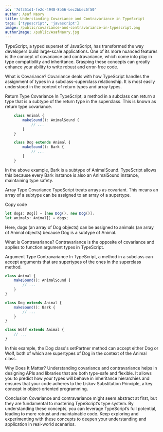 ```yaml
---
id: '7df351d1-fe2c-4948-8b56-bec2bbec5f50'
author: Asaf Naory
title: Understanding Covariance and Contravariance in TypeScript
tags: ['typescript', 'javascript']
image: /public/covariance-and-contravariance-in-typescript.png
authorImage: /public/AsafNaory.jpg
---
```


TypeScript, a typed superset of JavaScript, has transformed the way developers build large-scale applications. One of its more nuanced features is the concept of covariance and contravariance, which come into play in type compatibility and inheritance. Grasping these concepts can greatly enhance your ability to write robust and error-free code.

What is Covariance?
Covariance deals with how TypeScript handles the assignment of types in a subclass-superclass relationship. It is most easily understood in the context of return types and array types.

Return Type Covariance
In TypeScript, a method in a subclass can return a type that is a subtype of the return type in the superclass. This is known as return type covariance.

```typescript
    class Animal {
        makeSound(): AnimalSound {
            // ...
        }
    }

    class Dog extends Animal {
        makeSound(): Bark {
            // ...
        }
    }
```
In the above example, Bark is a subtype of AnimalSound. TypeScript allows this because every Bark instance is also an AnimalSound instance, maintaining type safety.

Array Type Covariance
TypeScript treats arrays as covariant. This means an array of a subtype can be assigned to an array of a supertype.

Copy code
```typescript
let dogs: Dog[] = [new Dog(), new Dog()];
let animals: Animal[] = dogs;
```
Here, dogs (an array of Dog objects) can be assigned to animals (an array of Animal objects) because Dog is a subtype of Animal.

What is Contravariance?
Contravariance is the opposite of covariance and applies to function argument types in TypeScript.

Argument Type Contravariance
In TypeScript, a method in a subclass can accept arguments that are supertypes of the ones in the superclass method.

```typescript
class Animal {
    makeSound(): AnimalSound {
        // ...
    }
}

class Dog extends Animal {
    makeSound(): Bark {
        // ...
    }
}

class Wolf extends Animal {
    // ...
}
```

In this example, the Dog class's setPartner method can accept either Dog or Wolf, both of which are supertypes of Dog in the context of the Animal class.

Why Does It Matter?
Understanding covariance and contravariance helps in designing APIs and libraries that are both type-safe and flexible. It allows you to predict how your types will behave in inheritance hierarchies and ensures that your code adheres to the Liskov Substitution Principle, a key concept in object-oriented programming.

Conclusion
Covariance and contravariance might seem abstract at first, but they are fundamental to mastering TypeScript’s type system. By understanding these concepts, you can leverage TypeScript’s full potential, leading to more robust and maintainable code. Keep exploring and experimenting with these concepts to deepen your understanding and application in real-world scenarios.